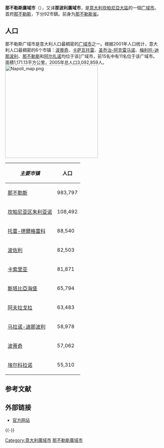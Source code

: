 {{about|一種在義大利的地名|-{zh-cn:那不勒斯（Naples、Napoli）;zh-tw:拿坡里; zh-hk:拿坡里; zh-my:拿波利;}-的其他意思|那不勒斯 (消歧義)}}
{{expand|time=2016-04-17T13:20:53+00:00}}
{{unreferenced|time=2016-04-17T13:20:53+00:00}}
{{noteTA
|G1=地名
}}
{{Infobox_ProvinceIT |
  fullname              = Città metropolitana di Napoli|
  name                  = |
  region                = [[坎帕尼亞大區|坎帕尼亞大區]] |
  capital               = [[那不勒斯|那不勒斯]] |
  commune               = 92个 |
  area                  = 1,171.13 |
  population_as_of      = 2005年 |
  population            = 3,092,859 |
  populationdensity     = 2,641 |
  vehicle               = |
  postal_code           = 80121-80147 (cap)<br />80010-80079 (rest)|
  telephone_prefix      = 081|
  ISTAT                 = 063|
  president             = Riccardo Di Palma |
  image_map             = Napoli in Italy.svg |
  coatofarms            = [[File:Stemma_Città_metropolitana_di_Napoli.png|120px]] |
}}
'''那不勒斯廣域市'''（{{lang-it|Città metropolitana di Napoli}}），又译'''那波利廣域市'''，是[[意大利|意大利]][[坎帕尼亞大區|坎帕尼亞大區]]的一個[[广域市_(意大利)|广域市]]。首府[[那不勒斯|那不勒斯]]，下分92市鎮。前身为[[那不勒斯省|那不勒斯省]]。

== 人口 ==
那不勒斯广域市是意大利人口最稠密的[[广域市_(意大利)|广域市]]之一。根据2001年人口统计，意大利人口最稠密的6个市镇：[[波蒂奇|波蒂奇]]、[[卡萨瓦托雷|卡萨瓦托雷]]、[[圣乔治-阿克雷马诺|圣乔治-阿克雷马诺]]、[[梅利托-迪那波利|梅利托-迪那波利]]、[[那不勒斯|那不勒斯]]和[[阿尔扎诺|阿尔扎诺]]均位于该[广域市，前15名中有11名位于该广域市。面積1,171.13平方公里，2005年总人口3,092,859人。 
[[File:Napoli_map.png|300px]]

{|class="wikitable"
!''主要市镇''||人口
|-
|[[那不勒斯|那不勒斯]]||983,797 
|-
|[[坎帕尼亚区朱利亚诺|坎帕尼亚区朱利亚诺]] ||108,492
|-
|[[托雷-德爾格雷科|托雷-德爾格雷科]] ||88,540
|-
|[[波佐利|波佐利]] ||82,503
|-
|[[卡索里亚|卡索里亚]] ||81,871
|-
|[[斯塔比亞海堡|斯塔比亞海堡]] || 65,794
|-
|[[阿夫拉戈拉|阿夫拉戈拉]] ||63,483
|-
|[[马拉诺-迪那波利|马拉诺-迪那波利]]|| 58,978
|-
|[[波蒂奇|波蒂奇]] ||57,062
|-
|[[埃尔科拉诺|埃尔科拉诺]] ||55,310
|}

== 参考文献 ==
{{Reflist}}

== 外部链接 ==
* [http://www.provincia.napoli.it 官方网站] {{it icon}}

{{-}}
{{Campania}}
{{那不勒斯省市鎮|nocat=yes}}

{{Authority control}}

[[Category:意大利廣域市|Category:意大利廣域市]]
[[Category:那不勒斯廣域市|]]